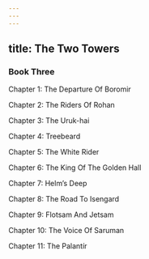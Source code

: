 ```yaml
---
---
---
```

title: The Two Towers
---

### Book Three

Chapter 1: The Departure Of Boromir

Chapter 2: The Riders Of Rohan

Chapter 3: The Uruk-hai

Chapter 4: Treebeard

Chapter 5: The White Rider

Chapter 6: The King Of The Golden Hall

Chapter 7: Helm’s Deep

Chapter 8: The Road To Isengard

Chapter 9: Flotsam And Jetsam

Chapter 10: The Voice Of Saruman

Chapter 11: The Palantír
